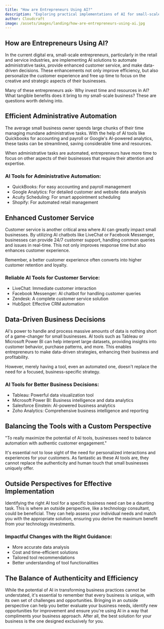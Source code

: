 ```yaml
---
title: "How are Entrepreneurs Using AI?"
description: "Exploring practical implementations of AI for small-scale entrepreneurs in the retail and service industries."
author: Cloudcraft
image: /assets/images/landing/how-are-entrepreneurs-using-ai.jpg
---
```


## How are Entrepreneurs Using AI?

In the current digital era, small-scale entrepreneurs, particularly in the retail and service industries, are implementing AI solutions to automate administrative tasks, provide enhanced customer service, and make data-driven decisions. These enhancements not only improve efficiency, but also personalize the customer experience and free up time to focus on the creative and strategic aspects of their businesses.

Many of these entrepreneurs ask- Why invest time and resources in AI? What tangible benefits does it bring to my small-scale business? These are questions worth delving into.

<ServicesBlurb />

## Efficient Administrative Automation

The average small business owner spends large chunks of their time managing mundane administrative tasks. With the help of AI tools like Quickbooks for accounting and payroll or Google's AI-powered analytics, these tasks can be streamlined, saving considerable time and resources.

When administrative tasks are automated, entrepreneurs have more time to focus on other aspects of their businesses that require their attention and expertise.

### AI Tools for Administrative Automation:

 * QuickBooks: For easy accounting and payroll management
 * Google Analytics: For detailed customer and website data analysis
 * Acuity Scheduling: For smart appointment scheduling
 * Shopify: For automated retail management

## Enhanced Customer Service

Customer service is another critical area where AI can greatly impact small businesses. By utilizing AI chatbots like LiveChat or Facebook Messenger, businesses can provide 24/7 customer support, handling common queries and issues in real-time. This not only improves response time but also enhances customer experience.

Remember, a better customer experience often converts into higher customer retention and loyalty.

### Reliable AI Tools for Customer Service:

 * LiveChat: Immediate customer interaction
 * Facebook Messenger: AI chatbot for handling customer queries
 * Zendesk: A complete customer service solution
 * HubSpot: Effective CRM automation

## Data-Driven Business Decisions

AI's power to handle and process massive amounts of data is nothing short of a game-changer for small businesses. AI tools such as Tableau or Microsoft Power BI can help interpret large datasets, providing insights into customer behavior, purchase patterns, and more. This enables entrepreneurs to make data-driven strategies, enhancing their business and profitability.

However, merely having a tool, even an automated one, doesn't replace the need for a focused, business-specific strategy.

### AI Tools for Better Business Decisions:

 * Tableau: Powerful data visualization tool
 * Microsoft Power BI: Business intelligence and data analytics
 * Salesforce Einstein: AI-powered business analytics
 * Zoho Analytics: Comprehensive business intelligence and reporting

<GetStartedBlurb />

## Balancing the Tools with a Custom Perspective

"To really maximize the potential of AI tools, businesses need to balance automation with authentic customer engagement."

It's essential not to lose sight of the need for personalized interactions and experiences for your customers. As fantastic as these AI tools are, they cannot replace the authenticity and human touch that small businesses uniquely offer.

## Outside Perspectives for Effective Implementation

Identifying the right AI tool for a specific business need can be a daunting task. This is where an outside perspective, like a technology consultant, could be beneficial. They can help assess your individual needs and match you with the appropriate solution, ensuring you derive the maximum benefit from your technology investments.

### Impactful Changes with the Right Guidance:

 * More accurate data analysis
 * Cost and time-efficient solutions
 * Tailored tool recommendations
 * Better understanding of tool functionalities

## The Balance of Authenticity and Efficiency

While the potential of AI in transforming business practices cannot be understated, it's essential to remember that every business is unique, with its own set of challenges and opportunities. Bringing in an outside perspective can help you better evaluate your business needs, identify new opportunities for improvement and ensure you're using AI in a way that compliments your business approach. After all, the best solution for your business is the one designed exclusively for you.